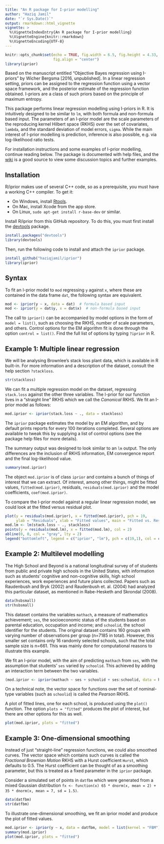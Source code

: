 ```yaml
---
title: "An R package for I-prior modelling"
author: "Haziq Jamil"
date: "`r Sys.Date()`"
output: rmarkdown::html_vignette
vignette: >
  %\VignetteIndexEntry{An R package for I-prior modelling}
  %\VignetteEngine{knitr::rmarkdown}
  %\VignetteEncoding{UTF-8}
---
```


```r
knitr::opts_chunk$set(echo = TRUE, fig.width = 6.5, fig.height = 4.33, 
                      fig.align = "center")
library(iprior)
```

Based on the manuscript entitled "Objective Bayes regression using I-priors" by Wicher Bergsma [2016, unpublished]. In a linear regression setting, priors can be assigned to the regression function using a vector space framework, and the posterior estimate of the regression function obtained. I-priors are a class of such priors based on the principle of maximum entropy. 

This package performs linear regression modelling using I-priors in R. It is intuitively designed to be similar to `lm`, with both formula and non-formula based input. The parameters of an I-prior model are the scale parameters of the reproducing kernel Hilbert space (RKHS) over the set of covariates, `lambda`, and the standard deviation of model errors, `sigma`. While the main interest of I-prior modelling is prediction, inference is also possible, e.g. via log-likelihood ratio tests.

For installation instructions and some examples of I-prior modelling, continue reading below. The package is documented with help files, and the [wiki](https://github.com/haziqjamil/iprior/wiki/) is a good source to view some discussion topics and further examples.

## Installation

R/iprior makes use of several C++ code, so as a prerequisite, you must have a working C++ compiler. To get it:

* On Windows, install [Rtools](https://cran.r-project.org/bin/windows/Rtools/).
* On Mac, install Xcode from the app store.
* On Linux, `sudo apt-get install r-base-dev` or similar.

Install R/iprior from this GitHub repository. To do this, you must first install the [devtools](https://github.com/hadley/devtools) package.

```r
install.packages("devtools")
library(devtools)
```

Then, run the following code to install and attach the `iprior` package.

```r
install_github("haziqjamil/iprior")
library(iprior)
```

## Syntax

To fit an I-prior model to `mod` regressing `y` against `x`, where these are contained in the data frame `dat`, the following syntax are equivalent.

```r
mod <- iprior(y ~ x, data = dat)  # formula based input
mod <- iprior(y = dat$y, x = dat$x)  # non-formula based input
```

The call to `iprior()` can be accompanied by model options in the form of `model = list()`, such as choosing the RKHS, number of scale parameters, and others. Control options for the EM algorithm fit is done through the option `control = list()`. Find the full list of options by typing `?iprior` in R.

## Example 1: Multiple linear regression

We will be analysing Brownlee's stack loss plant data, which is available in R built-in. For more information and a description of the dataset, consult the help section `?stackloss`.

```r
str(stackloss)
```

We can fit a multiple regression model on the dataset, regressing `stack.loss` against the other three variables. The I-prior for our function lives in a "straight line" RKHS which we call the *Canonical* RKHS. We fit an I-prior model as follows:

```r
mod.iprior <- iprior(stack.loss ~ ., data = stackloss)
```

The `iprior` package estimates the model by an EM algorithm, and by default prints reports for every 100 iterations completed. Several options are available to tweak this by supplying a list of control options (see the package help files for more details).

The summary output was designed to look similar to an `lm` output. The only differences are the inclusion of RKHS information, EM convergence report and the final log-likelihood value.

```r
summary(mod.iprior)
```

The object `mod.iprior` is of class `iprior` and contains a bunch of things of interest that we can extract. Of interest, among other things, might be fitted values, `fitted(mod.iprior)`, residuals, `residuals(mod.iprior)` and the model coefficients, `coef(mod.iprior)`.

To compare the I-prior model against a regular linear regression model, we could look at the fitted versus residual plot.

```r
plot(y = residuals(mod.iprior), x = fitted(mod.iprior), pch = 19,
     ylab = "Residuals", xlab = "Fitted values", main = "Fitted vs. Residuals")
mod.lm <- lm(stack.loss ~ ., stackloss)
points(y = residuals(mod.lm), x = fitted(mod.lm), col = 2)
abline(0, 0, col = "gray", lty = 2)
legend("bottomleft", legend = c("iprior", "lm"), pch = c(19,1), col = c(1,2))
```

## Example 2: Multilevel modelling

The High School and Beyond is a national longitudinal survey of of students from public and private high schools in the United States, with information such as students' cognitive and non-cognitive skills, high school experiences, work experiences and future plans collected. Papers such as Raudenbush and Bryk (2002) and Raudenbush et. al. (2004) had analyzed this particular dataset, as mentioned in Rabe-Hesketh and Skrondal (2008).

```r
data(hsbsmall)
str(hsbsmall)
```

This dataset contains the variables `mathach`, a measure of mathematics achievement; `ses`, the socioeconomic status of the students based on parental education, occupation and income; and `schoolid`, the school identifier for the students. The original dataset contains 160 groups with varying number of observations per group (n=7185 in total). However, this smaller set contains only 16 randomly selected schools, such that the total sample size is n=661. This was mainly done for computational reasons to illustrate this example.

We fit an I-prior model, with the aim of predicting `mathach` from `ses`, with the assumption that students' `ses` varied by `schoolid`. This achieved by adding an interaction term between the two variables.

```r
(mod.iprior <- iprior(mathach ~ ses + schoolid + ses:schoolid, data = hsbsmall))
```

On a technical note, the vector space for functions over the set of nominal-type variables (such as `schoolid`) is called the *Pearson* RKHS. 

A plot of fitted lines, one for each school, is produced using the `plot()` function. The option `plots = "fitted"` produces the plot of interest, but there are other options for this as well.

```r
plot(mod.iprior, plots = "fitted")
```

## Example 3: One-dimensional smoothing

Instead of just "straight-line" regression functions, we could also smoothed curves. The vector space which contains such curves is called the *Fractional Brownian Motion* RKHS with a Hurst coefficient `Hurst`, which defaults to 0.5. The Hurst coefficient can be thought of as a smoothing parameter, but this is treated as a fixed parameter in the `iprior` package.

Consider a simulated set of points in `datfbm` which were generated from a mixed Gaussian distribution `fx <- function(x) 65 * dnorm(x, mean = 2) + 35 * dnorm(x, mean = 7, sd = 1.5)`. 

```r
data(datfbm)
str(datfbm)
```

To illustrate one-dimensional smoothing, we fit an iprior model and produce the plot of fitted values.

```r
mod.iprior <- iprior(y ~ x, data = datfbm, model = list(kernel = "FBM"), control = list(silent = TRUE))
summary(mod.iprior)
plot(mod.iprior, plots = "fitted")
```
